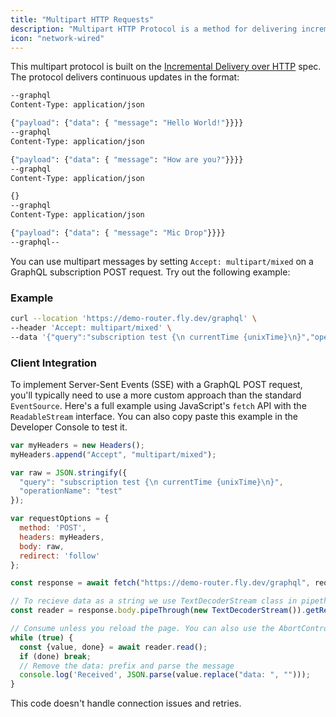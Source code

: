 ---
title: "Multipart HTTP Requests"
description: "Multipart HTTP Protocol is a method for delivering incremental responses over HTTP. It allows you to receive subscription responses in clearly defined chunks, keeping an open connection throughout."
icon: "network-wired"
---

This multipart protocol is built on the [Incremental Delivery over HTTP](https://github.com/graphql/graphql-over-http/blob/main/rfcs/IncrementalDelivery.md) spec. The protocol delivers continuous updates in the format:

```bash
--graphql
Content-Type: application/json

{"payload": {"data": { "message": "Hello World!"}}}}
--graphql
Content-Type: application/json

{"payload": {"data": { "message": "How are you?"}}}}
--graphql
Content-Type: application/json

{}
--graphql
Content-Type: application/json

{"payload": {"data": { "message": "Mic Drop"}}}}
--graphql--
```

You can use multipart messages by setting `Accept: multipart/mixed` on a GraphQL subscription POST request. Try out the following example:

### Example

```bash
curl --location 'https://demo-router.fly.dev/graphql' \
--header 'Accept: multipart/mixed' \
--data '{"query":"subscription test {\n currentTime {unixTime}\n}","operationName":"test"}'
```

### Client Integration

To implement Server-Sent Events (SSE) with a GraphQL POST request, you'll typically need to use a more custom approach than the standard `EventSource`. Here's a full example using JavaScript's `fetch` API with the `ReadableStream` interface. You can also copy paste this example in the Developer Console to test it.

```js
var myHeaders = new Headers();
myHeaders.append("Accept", "multipart/mixed");

var raw = JSON.stringify({
  "query": "subscription test {\n currentTime {unixTime}\n}",
  "operationName": "test"
});

var requestOptions = {
  method: 'POST',
  headers: myHeaders,
  body: raw,
  redirect: 'follow'
};

const response = await fetch("https://demo-router.fly.dev/graphql", requestOptions)

// To recieve data as a string we use TextDecoderStream class in pipethrough
const reader = response.body.pipeThrough(new TextDecoderStream()).getReader()

// Consume unless you reload the page. You can also use the AbortController API to close the connection.
while (true) {
  const {value, done} = await reader.read();
  if (done) break;
  // Remove the data: prefix and parse the message
  console.log('Received', JSON.parse(value.replace("data: ", "")));
}
```

This code doesn't handle connection issues and retries.


